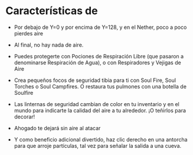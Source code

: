 # Características de

- Por debajo de Y=0 y por encima de Y=128, y en el Nether, poco a poco pierdes aire

- Al final, no hay nada de aire.

- Puedes protegerte con Pociones de Respiración Libre (que pasaron a denominarse Respiración de Agua), o con Respiradores y Vejigas de Aire

- Crea pequeños focos de seguridad tibia para ti con Soul Fire, Soul Torches o Soul Campfires. O restaura tus pulmones con una botella de Soulfire

- Las linternas de seguridad cambian de color en tu inventario y en el mundo para indicarte la calidad del aire a tu alrededor. ¡O teñirlos para decorar!

- Ahogado te dejará sin aire al atacar

- Y como beneficio adicional divertido, haz clic derecho en una antorcha para que arroje partículas, tal vez para señalar la salida a una cueva.